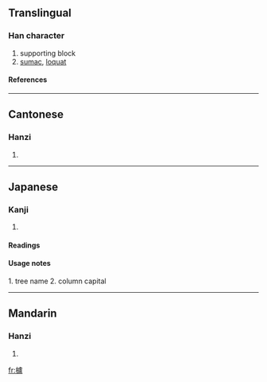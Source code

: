 {{see|栌}}
==Translingual==

===Han character===
{{Han char|rn=75|rad=木|as=16|sn=20|four=4191<sub>7</sub>|canj=木卜心廿 (DYPT)}}

# supporting block
# [[sumac]], [[loquat]]

====References====
{{Han ref|kx=0561.140|dkj=15844|hdz=21317.010|uh=6AE8|ud=27368|bh=F456|bd=62550}}

----

==Cantonese==

===Hanzi===
{{yue-hanzi|jyut=|y=lou4}}

# {{defn|Cantonese}}

----

==Japanese==

===Kanji===
{{ja-kanji|grade=|rs=木16}}

# {{defn|Japanese}}

====Readings====
{{ja-readings|on=[[ろ]] (ro) [[る]] (ru)|kun=[[はぜ]] (haze)　[[ますがた]]　(masugata)}}

====Usage notes====
1. tree name  2. column capital

----

==Mandarin==

===Hanzi===
{{cmn-hanzi|sim=栌|pin=[[lú]] (lu2)|wg=lu<sup>2</sup>}}

# {{defn|Mandarin}}

[[fr:櫨]]